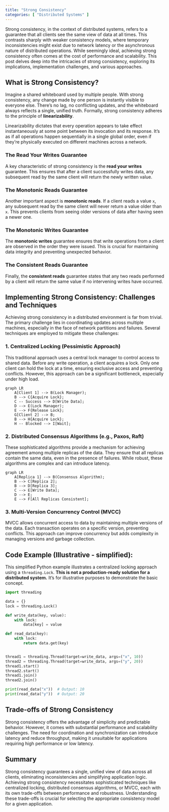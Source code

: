 ```yaml
---
title: "Strong Consistency"
categories: [ "Distributed Systems" ]
---
```



Strong consistency, in the context of distributed systems, refers to a guarantee that all clients see the same view of data at all times.  This contrasts sharply with weaker consistency models, where temporary inconsistencies might exist due to network latency or the asynchronous nature of distributed operations. While seemingly ideal, achieving strong consistency often comes at the cost of performance and scalability. This post delves deep into the intricacies of strong consistency, exploring its implications, implementation challenges, and various approaches.

## What is Strong Consistency?

Imagine a shared whiteboard used by multiple people. With strong consistency, any change made by one person is instantly visible to everyone else.  There's no lag, no conflicting updates, and the whiteboard always reflects a single, unified truth.  Formally, strong consistency adheres to the principle of **linearizability**.

Linearizability dictates that every operation appears to take effect instantaneously at some point between its invocation and its response.  It's as if all operations happen sequentially in a single global order, even if they're physically executed on different machines across a network.

### The Read Your Writes Guarantee

A key characteristic of strong consistency is the **read your writes** guarantee.  This ensures that after a client successfully writes data, any subsequent read by the same client will return the newly written value.

### The Monotonic Reads Guarantee

Another important aspect is **monotonic reads**.  If a client reads a value `x`, any subsequent read by the same client will never return a value older than `x`.  This prevents clients from seeing older versions of data after having seen a newer one.

### The Monotonic Writes Guarantee

The **monotonic writes** guarantee ensures that write operations from a client are observed in the order they were issued.  This is crucial for maintaining data integrity and preventing unexpected behavior.

### The Consistent Reads Guarantee

Finally, the **consistent reads** guarantee states that any two reads performed by a client will return the same value if no intervening writes have occurred.


## Implementing Strong Consistency: Challenges and Techniques

Achieving strong consistency in a distributed environment is far from trivial.  The primary challenge lies in coordinating updates across multiple machines, especially in the face of network partitions and failures.  Several techniques are employed to mitigate these challenges:

### 1. Centralized Locking (Pessimistic Approach)

This traditional approach uses a central lock manager to control access to shared data.  Before any write operation, a client acquires a lock. Only one client can hold the lock at a time, ensuring exclusive access and preventing conflicts.  However, this approach can be a significant bottleneck, especially under high load.


```mermaid
graph LR
    A[Client 1] --> B(Lock Manager);
    B --> C{Acquire Lock};
    C -- Success --> D[Write Data];
    D --> E(Lock Manager);
    E --> F{Release Lock};
    G[Client 2] --> B;
    B --> H{Acquire Lock};
    H -- Blocked --> I[Wait];
```

### 2. Distributed Consensus Algorithms (e.g., Paxos, Raft)

These sophisticated algorithms provide a mechanism for achieving agreement among multiple replicas of the data. They ensure that all replicas contain the same data, even in the presence of failures.  While robust, these algorithms are complex and can introduce latency.

```mermaid
graph LR
    A[Replica 1] --> B(Consensus Algorithm);
    B --> C[Replica 2];
    B --> D[Replica 3];
    C --> E[Write Data];
    D --> E;
    E --> F[All Replicas Consistent];
```

### 3. Multi-Version Concurrency Control (MVCC)

MVCC allows concurrent access to data by maintaining multiple versions of the data. Each transaction operates on a specific version, preventing conflicts. This approach can improve concurrency but adds complexity in managing versions and garbage collection.

## Code Example (Illustrative - simplified):

This simplified Python example illustrates a centralized locking approach using a `threading.Lock`.  **This is not a production-ready solution for a distributed system.** It’s for illustrative purposes to demonstrate the basic concept.

```python
import threading

data = {}
lock = threading.Lock()

def write_data(key, value):
    with lock:
        data[key] = value

def read_data(key):
    with lock:
        return data.get(key)


thread1 = threading.Thread(target=write_data, args=("x", 10))
thread2 = threading.Thread(target=write_data, args=("y", 20))
thread1.start()
thread2.start()
thread1.join()
thread2.join()

print(read_data("x"))  # Output: 10
print(read_data("y"))  # Output: 20
```


## Trade-offs of Strong Consistency

Strong consistency offers the advantage of simplicity and predictable behavior.  However, it comes with substantial performance and scalability challenges.  The need for coordination and synchronization can introduce latency and reduce throughput, making it unsuitable for applications requiring high performance or low latency.


## Summary

Strong consistency guarantees a single, unified view of data across all clients, eliminating inconsistencies and simplifying application logic. Achieving strong consistency necessitates sophisticated techniques like centralized locking, distributed consensus algorithms, or MVCC, each with its own trade-offs between performance and robustness.  Understanding these trade-offs is crucial for selecting the appropriate consistency model for a given application.

